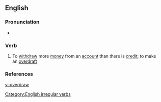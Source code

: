 ==English==

===Pronunciation===
*{{IPA|/'ovəɻdɻɑʊ/}}

===Verb===
{{en-verb|overdraws|overdrawing|overdrew|overdrawn}}

# To [[withdraw]] more [[money]] from an [[account]] than there is [[credit]]; to make an [[overdraft]]

===References===
{{R:Century 1911}}
{{R:Webster 1913}}

[[Category:English irregular verbs]]

[[vi:overdraw]]